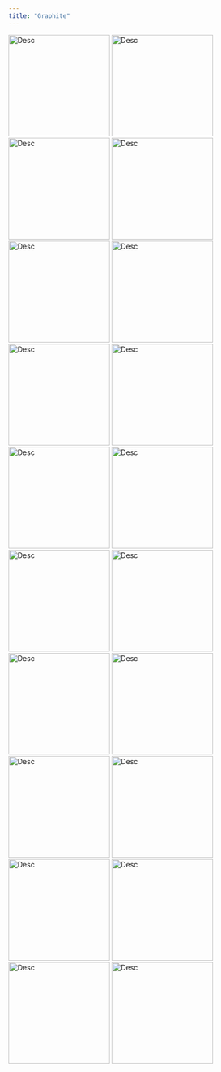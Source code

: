 ```yaml
---
title: "Graphite"
---
```


:::{.lightbox-gallery}
![Desc](/img/drawings/graphite/2022-05-28_100344.jpg){.lightbox width="200" group="my-gallery_1"}
![Desc](/img/drawings/graphite/2022-05-28_100816.jpg){.lightbox width="200" group="my-gallery_1"}
![Desc](/img/drawings/graphite/Document_2022-05-28_101502.jpg){.lightbox width="200" group="my-gallery_1"}
![Desc](/img/drawings/graphite/IMG_1735.png){.lightbox width="200" group="my-gallery_1"}
![Desc](/img/drawings/graphite/IMG_7448.jpg){.lightbox width="200" group="my-gallery_1"}
![Desc](/img/drawings/graphite/IMG_7450.jpg){.lightbox width="200" group="my-gallery_1"}
![Desc](/img/drawings/graphite/IMG_7859.jpg){.lightbox width="200" group="my-gallery_1"}
![Desc](/img/drawings/graphite/IMG_7860.jpg){.lightbox width="200" group="my-gallery_1"}
![Desc](/img/drawings/graphite/IMG_7861.jpg){.lightbox width="200" group="my-gallery_1"}
![Desc](/img/drawings/graphite/IMG_7862.jpg){.lightbox width="200" group="my-gallery_1"}
![Desc](/img/drawings/graphite/IMG_7863.jpg){.lightbox width="200" group="my-gallery_1"}
![Desc](/img/drawings/graphite/IMG_7866.jpg){.lightbox width="200" group="my-gallery_1"}
![Desc](/img/drawings/graphite/IMG_7884.jpg){.lightbox width="200" group="my-gallery_1"}
![Desc](/img/drawings/graphite/IMG_7885.jpg){.lightbox width="200" group="my-gallery_1"}
![Desc](/img/drawings/graphite/IMG_7986.jpg){.lightbox width="200" group="my-gallery_1"}
![Desc](/img/drawings/graphite/IMG_8165.jpg){.lightbox width="200" group="my-gallery_1"}
![Desc](/img/drawings/graphite/Photo_2022-05-28_100018.jpg){.lightbox width="200" group="my-gallery_1"}
![Desc](/img/drawings/graphite/Photo_2022-05-28_101122.jpg){.lightbox width="200" group="my-gallery_1"}
![Desc](/img/drawings/graphite/Photo_2022-05-28_101259.jpg){.lightbox width="200" group="my-gallery_1"}
![Desc](/img/drawings/graphite/venice.png){.lightbox width="200" group="my-gallery_1"}
:::